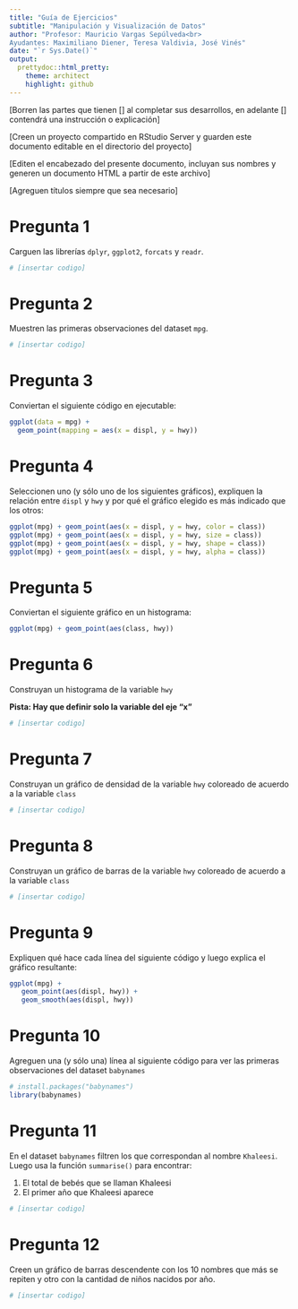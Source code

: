 ```yaml
---
title: "Guía de Ejercicios"
subtitle: "Manipulación y Visualización de Datos"
author: "Profesor: Mauricio Vargas Sepúlveda<br>
Ayudantes: Maximiliano Diener, Teresa Valdivia, José Vinés"
date: "`r Sys.Date()`"
output:
  prettydoc::html_pretty:
    theme: architect
    highlight: github
---
```


[Borren las partes que tienen [] al completar sus desarrollos, en adelante [] contendrá una instrucción o explicación]

[Creen un proyecto compartido en RStudio Server y guarden este documento editable en el directorio del proyecto]

[Editen el encabezado del presente documento, incluyan sus nombres y generen un documento HTML a partir de este archivo]

[Agreguen títulos siempre que sea necesario]

# Pregunta 1

Carguen las librerías `dplyr`, `ggplot2`, `forcats` y `readr`.

```r
# [insertar codigo]
```

# Pregunta 2

Muestren las primeras observaciones del dataset `mpg`.

```r
# [insertar codigo]
```

# Pregunta 3

Conviertan el siguiente código en ejecutable:

```r
ggplot(data = mpg) +
  geom_point(mapping = aes(x = displ, y = hwy))
```

# Pregunta 4

Seleccionen uno (y sólo uno de los siguientes gráficos), expliquen la relación entre `displ` y `hwy` y por qué el gráfico elegido es más indicado que los otros:

```r
ggplot(mpg) + geom_point(aes(x = displ, y = hwy, color = class))
ggplot(mpg) + geom_point(aes(x = displ, y = hwy, size = class))
ggplot(mpg) + geom_point(aes(x = displ, y = hwy, shape = class))
ggplot(mpg) + geom_point(aes(x = displ, y = hwy, alpha = class))
```

# Pregunta 5

Conviertan el siguiente gráfico en un histograma:

```r
ggplot(mpg) + geom_point(aes(class, hwy))
```

# Pregunta 6

Construyan un histograma de la variable `hwy`

**Pista: Hay que definir solo la variable del eje "x"**

```r
# [insertar codigo]
```

# Pregunta 7

Construyan un gráfico de densidad de la variable `hwy` coloreado de acuerdo a la variable `class`

```r
# [insertar codigo]
```

# Pregunta 8

Construyan un gráfico de barras de la variable `hwy` coloreado de acuerdo a la variable `class`

```r
# [insertar codigo]
```

# Pregunta 9

Expliquen qué hace cada línea del siguiente código y luego explica el gráfico resultante:

```r
ggplot(mpg) +
   geom_point(aes(displ, hwy)) +
   geom_smooth(aes(displ, hwy))
```

# Pregunta 10

Agreguen una (y sólo una) línea al siguiente código para ver las primeras observaciones del dataset `babynames`

```r
# install.packages("babynames")
library(babynames)
```

# Pregunta 11

En el dataset `babynames` filtren los que correspondan al nombre `Khaleesi`. Luego usa la función `summarise()` para encontrar:

1. El total de bebés que se llaman Khaleesi
2. El primer año que Khaleesi aparece

```r
# [insertar codigo]
```

# Pregunta 12

Creen un gráfico de barras descendente con los 10 nombres que más se repiten y otro con la cantidad de niños nacidos por año.

```r
# [insertar codigo]
```
